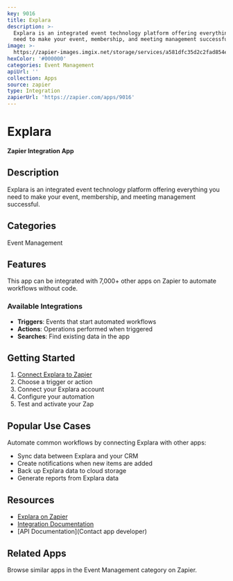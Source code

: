 ```yaml
---
key: 9016
title: Explara
description: >-
  Explara is an integrated event technology platform offering everything you
  need to make your event, membership, and meeting management successful.
image: >-
  https://zapier-images.imgix.net/storage/services/a581dfc35d2c2fad854e8618cfa84e8d.png?auto=format%2Ccompress&ixlib=python-3.0.0&q=50
hexColor: '#000000'
categories: Event Management
apiUrl: ''
collection: Apps
source: zapier
type: Integration
zapierUrl: 'https://zapier.com/apps/9016'
---
```

# Explara

**Zapier Integration App**

## Description

Explara is an integrated event technology platform offering everything you need to make your event, membership, and meeting management successful.

## Categories

Event Management

## Features

This app can be integrated with 7,000+ other apps on Zapier to automate workflows without code.

### Available Integrations

- **Triggers**: Events that start automated workflows
- **Actions**: Operations performed when triggered
- **Searches**: Find existing data in the app

## Getting Started

1. [Connect Explara to Zapier](https://zapier.com/apps/9016)
2. Choose a trigger or action
3. Connect your Explara account
4. Configure your automation
5. Test and activate your Zap

## Popular Use Cases

Automate common workflows by connecting Explara with other apps:

- Sync data between Explara and your CRM
- Create notifications when new items are added
- Back up Explara data to cloud storage
- Generate reports from Explara data

## Resources

- [Explara on Zapier](https://zapier.com/apps/9016)
- [Integration Documentation](https://zapier.com/apps/9016/integrations)
- [API Documentation](Contact app developer)

## Related Apps

Browse similar apps in the Event Management category on Zapier.

